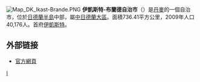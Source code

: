 {{unreferenced|time=2009-12-19T00:13:27+00:00}}
[[File:Map_DK_Ikast-Brande.PNG|right]]
'''伊凱斯特-布蘭德自治市'''（{{lang-da|Ikast-Brande Kommune}}）是[[丹麥|丹麥]]的一個自治市，位於[[日德蘭半島|日德蘭半島]]中部，屬[[中日德蘭大區|中日德蘭大區]]。面積736.41平方公里，2009年人口40,176人。首府[[伊凱斯特|伊凱斯特]]。

== 外部链接 ==
* [http://www.ikast-brande.dk/ 官方網頁] {{Wayback|url=http://www.ikast-brande.dk/ |date=20121006163819 }}
{{丹麥自治市}}

[[Category:丹麥市鎮|I]]